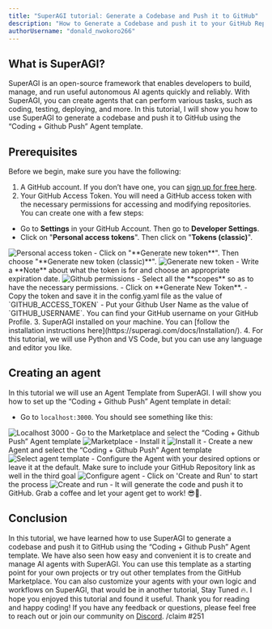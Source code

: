 ```yaml
---
title: "SuperAGI tutorial: Generate a Codebase and Push it to GitHub"
description: "How to Generate a Codebase and push it to your GitHub Repository using SuperAGI"
authorUsername: "donald_nwokoro266"
---
```


## What is SuperAGI?

SuperAGI is an open-source framework that enables developers to build, manage, and run useful autonomous AI agents quickly and reliably. With SuperAGI, you can create agents that can perform various tasks, such as coding, testing, deploying, and more.
In this tutorial, I will show you how to use SuperAGI to generate a codebase and push it to GitHub using the “Coding + Github Push” Agent template.

## Prerequisites
Before we begin, make sure you have the following:

1. A GitHub account. If you don’t have one, you can [sign up for free here](https://github.com/).
2. Your GitHub Access Token. You will need a GitHub access token with the necessary permissions for accessing and modifying repositories. You can create one with a few steps:

- Go to **Settings** in your GitHub Account. Then go to **Developer Settings**.
- Click on "**Personal access tokens**". Then click on "**Tokens (classic)**".
<Img src="https://iili.io/HpWJ6Fa.png" alt="Personal access token" caption="Click on Tokens classic" nonClickable />
- Click on "**Generate new token**". Then choose "**Generate new token (classic)**".
<Img src="https://iili.io/HpWJkuV.png" alt="Generate new token" caption="Generate new token" nonClickable />
- Write a **Note** about what the token is for and choose an appropriate expiration date.
<Img src="https://iili.io/HpWJvwB.png" alt="Github permissions" caption="Select all github permissions" nonClickable />
- Select all the **scopes** so as to have the necessary permissions.
- Click on **Generate New Token**.
- Copy the token and save it in the config.yaml file as the value of `GITHUB_ACCESS_TOKEN`
- Put your Github User Name as the value of `GITHUB_USERNAME`. You can find your GitHub username on your GitHub Profile.
3. SuperAGI installed on your machine. You can [follow the installation instructions here](https://superagi.com/docs/Installation/).
4. For this tutorial, we will use Python and VS Code, but you can use any language and editor you like.

## Creating an agent
In this tutorial we will use an Agent Template from SuperAGI. I will show you how to set up the “Coding + Github Push” Agent template in detail:
- Go to `localhost:3000`. You should see something like this:
<Img src="https://iili.io/HpWJr6g.png" alt="Localhost 3000" caption="Go to localhost 3000" nonClickable />
- Go to the Marketplace and select the “Coding + Github Push” Agent template
<Img src="https://iili.io/HpWJPcJ.png" alt="Marketplace" caption="Go to marketplace" nonClickable />
- Install it
<Img src="https://iili.io/HpWJ8ZP.png" alt="Install it" caption="Install the template" nonClickable />
- Create a new Agent and select the “Coding + Github Push” Agent template
<Img src="https://iili.io/HpWJOyQ.png" alt="Select agent template" caption="Select the agent template" nonClickable />
- Configure the Agent with your desired options or leave it at the default. Make sure to include your GitHub Repository link as well in the third goal
<Img src="https://iili.io/HpWJUn1.png" alt="Configure agent" caption="Configure agent with options" nonClickable />
- Click on 'Create and Run' to start the process
<Img src="https://iili.io/HpWJgMF.png" alt="Create and run" caption="Create and run agent" nonClickable />
- It will generate the code and push it to GitHub. Grab a coffee and let your agent get to work! 😎🍵.

## Conclusion
In this tutorial, we have learned how to use SuperAGI to generate a codebase and push it to GitHub using the “Coding + Github Push” Agent template. We have also seen how easy and convenient it is to create and manage AI agents with SuperAGI. You can use this template as a starting point for your own projects or try out other templates from the GitHub Marketplace. You can also customize your agents with your own logic and workflows on SuperAGI, that would be in another tutorial, Stay Tuned 🔥. I hope you enjoyed this tutorial and found it useful. Thank you for reading and happy coding! If you have any feedback or questions, please feel free to reach out or join our community on [Discord](https://discord.gg/C8MCWNAxNB). /claim #251
